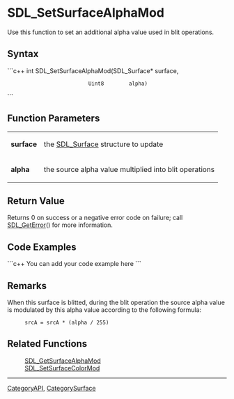<!-- pragma section-numbers off -->
<!-- pragma disable-camelcase -->

= SDL_SetSurfaceAlphaMod =
Use this function to set an additional alpha value used in blit operations.


== Syntax ==
```c++
int SDL_SetSurfaceAlphaMod(SDL_Surface* surface,
                           Uint8        alpha)
```

== Function Parameters ==
{|
|'''surface'''
|the [[SDL_Surface]] structure to update
|-
|'''alpha'''
|the source alpha value multiplied into blit operations
|}

== Return Value ==
Returns 0 on success or a negative error code on failure; call [[SDL_GetError]]() for more information.

== Code Examples ==
```c++
You can add your code example here
```

== Remarks ==
When this surface is blitted, during the blit operation the source alpha value is modulated by this alpha value according to the following formula:
:<code>srcA = srcA * (alpha / 255)</code>

== Related Functions ==
:[[SDL_GetSurfaceAlphaMod]]
:[[SDL_SetSurfaceColorMod]]

----
[[CategoryAPI]], [[CategorySurface]]
